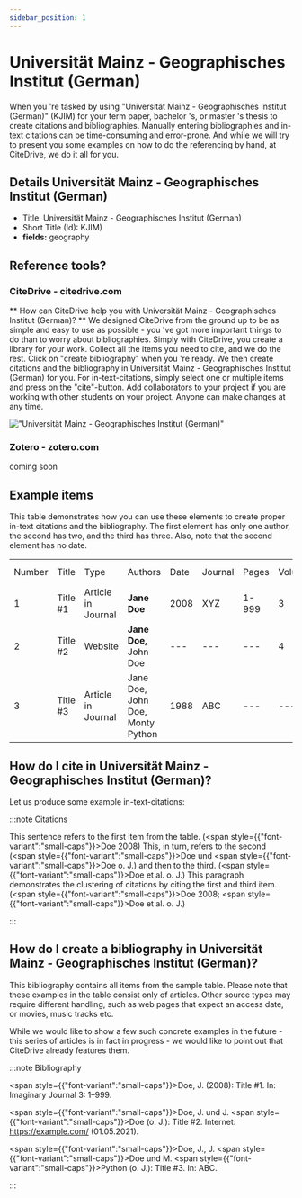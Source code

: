 ```yaml
---
sidebar_position: 1
---
```


# Universität Mainz - Geographisches Institut (German)

When you 're tasked by using "Universität Mainz - Geographisches Institut (German)" (KJIM) for your term paper, bachelor 's, or master 's thesis to create citations and bibliographies.
Manually entering bibliographies and in-text citations can be time-consuming and error-prone. And while we will try to present you some examples on how to do the referencing by hand, at CiteDrive, we do it all for you.

## Details  Universität Mainz - Geographisches Institut (German)
* Title: Universität Mainz - Geographisches Institut (German)
* Short Title (Id): KJIM)
* **fields:** geography

## Reference tools?
### CiteDrive - citedrive.com
** How can CiteDrive help you with Universität Mainz - Geographisches Institut (German)? **
We designed CiteDrive from the ground up to be as simple and easy to use as possible - you 've got more important things to do than to worry about bibliographies. Simply with CiteDrive, you create a library for your work. Collect all the items you need to cite, and we do the rest. Click on "create bibliography" when you 're ready. We then create citations and the bibliography in Universität Mainz - Geographisches Institut (German) for you. For in-text-citations, simply select one or multiple items and press on the "cite"-button. Add collaborators to your project if you are working with other students on your project. Anyone can make changes at any time.


!["Universität Mainz - Geographisches Institut (German)"](images/universitat-mainz--geographisches-institut-german.svg "Choose Universität Mainz - Geographisches Institut (German) in the CiteDrive App")

### Zotero - zotero.com

coming soon

## Example items

This table demonstrates how you can use these elements to create proper in-text citations and the bibliography. The first element has only one author, the second has two, and the third has three. Also, note that the second element has no date.


<table>
  <tr>
   <td>Number
   </td>
   <td>Title
   </td>
   <td>Type
   </td>
   <td>Authors
   </td>
   <td>Date
   </td>
   <td>Journal
   </td>
   <td>Pages
   </td>
   <td>Volume
   </td>
   <td>Issue
   </td>
   <td>Access Date
   </td>
  </tr>
  <tr>
   <td>1
   </td>
   <td>Title #1
   </td>
   <td>Article in Journal
   </td>
   <td><strong>Jane Doe</strong>
   </td>
   <td>2008
   </td>
   <td>XYZ
   </td>
   <td>1-999
   </td>
   <td>3
   </td>
   <td>2
   </td>
   <td>--
   </td>
  </tr>
  <tr>
   <td>
2
   </td>
   <td>Title #2
   </td>
   <td>Website
   </td>
   <td><strong>Jane Doe, </strong>John Doe
   </td>
   <td>---
   </td>
   <td>---
   </td>
   <td>---
   </td>
   <td>4
   </td>
   <td>---
   </td>
   <td>2020-05-01
   </td>
  </tr>
  <tr>
   <td>3
   </td>
   <td>Title #3
   </td>
   <td>Article in Journal
   </td>
   <td>Jane Doe, John Doe, Monty Python
   </td>
   <td>1988
   </td>
   <td>ABC
   </td>
   <td>---
   </td>
   <td>---
   </td>
   <td>16
   </td>
   <td>---
   </td>
  </tr>
</table>



## How do I cite in  Universität Mainz - Geographisches Institut (German)?

Let us produce some example in-text-citations:

:::note Citations


This sentence refers to the first item from the table. (<span style={{"font-variant":"small-caps"}}>Doe</span> 2008) This, in turn, refers to the second (<span style={{"font-variant":"small-caps"}}>Doe</span> und <span style={{"font-variant":"small-caps"}}>Doe</span> o. J.)
and then to the third.  (<span style={{"font-variant":"small-caps"}}>Doe</span> et al. o. J.)
This paragraph demonstrates the clustering of citations by citing the first and third item. (<span style={{"font-variant":"small-caps"}}>Doe</span> 2008; <span style={{"font-variant":"small-caps"}}>Doe</span> et al. o. J.)

:::

## How do I create a bibliography in Universität Mainz - Geographisches Institut (German)?

This bibliography contains all items from the sample table. Please note that these examples in the table consist only of articles. Other source types may require different handling, such as web pages that expect an access date, or movies, music tracks etc.

While we would like to show a few such concrete examples in the future - this series of articles is in fact in progress - we would like to point out that CiteDrive already features them.

:::note Bibliography

<span style={{"font-variant":"small-caps"}}>Doe</span>, J. (2008):  Title #1. In: Imaginary Journal 3: 1–999.

<span style={{"font-variant":"small-caps"}}>Doe</span>, J. und J. <span style={{"font-variant":"small-caps"}}>Doe</span> (o. J.):  Title #2. Internet: https://example.com/ (01.05.2021).

<span style={{"font-variant":"small-caps"}}>Doe</span>, J., J. <span style={{"font-variant":"small-caps"}}>Doe</span> und M. <span style={{"font-variant":"small-caps"}}>Python</span> (o. J.):  Title #3. In: ABC.



:::


        